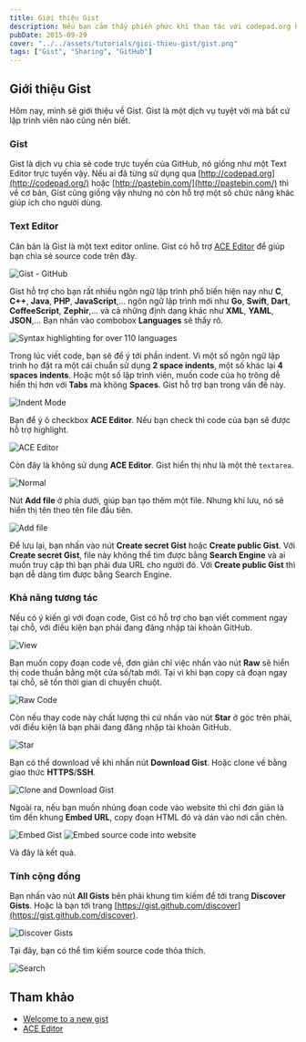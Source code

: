 ```yaml
---
title: Giới thiệu Gist
description: Nếu bạn cảm thấy phiền phức khi thao tác với codepad.org hay pastebin.com. Gist của GitHub sẽ là một sự lựa chọn sáng suốt.
pubDate: 2015-09-29
cover: "../../assets/tutorials/gioi-thieu-gist/gist.png"
tags: ["Gist", "Sharing", "GitHub"]
---
```


## Giới thiệu Gist

Hôm nay, mình sẽ giới thiệu về Gist. Gist là một dịch vụ tuyệt vời mà bất cứ lập trình viên nào cũng nên biết.

### Gist

Gist là dịch vụ chia sẻ code trực tuyến của GitHub, nó giống như một Text Editor trực tuyến vậy. Nếu ai đã từng sử dụng qua [http://codepad.org](http://codepad.org/) hoặc [http://pastebin.com/](http://pastebin.com/) thì về cơ bản, Gist cũng giống vậy nhưng nó còn hỗ trợ một số chức năng khác giúp ích cho người dùng.

### Text Editor

Căn bản là Gist là một text editor online. Gist có hỗ trợ [ACE Editor](http://ace.c9.io/#nav=about) để giúp bạn chia sẻ source code trên đây.

![Gist - GitHub](../../assets/tutorials/gioi-thieu-gist/gist.png)

Gist hỗ trợ cho bạn rất nhiều ngôn ngữ lập trình phổ biến hiện nay như **C**, **C++**, **Java**, **PHP**, **JavaScript**,... ngôn ngữ lập trình mới như **Go**, **Swift**, **Dart**, **CoffeeScript**, **Zephir**,... và cả những định dạng khác như **XML**, **YAML**, **JSON**,... Bạn nhấn vào combobox **Languages** sẽ thấy rõ.

![Syntax highlighting for over 110 languages](../../assets/tutorials/gioi-thieu-gist/languages.png)

Trong lúc viết code, bạn sẽ để ý tới phần indent. Vì một số ngôn ngữ lập trình họ đặt ra một cái chuẩn sử dụng **2 space indents**, một số khác lại **4 spaces indents**. Hoặc một số lập trình viên, muốn code của họ trông dễ hiển thị hơn với **Tabs** mà không **Spaces**. Gist hỗ trợ bạn trong vấn đề này.

![Indent Mode](../../assets/tutorials/gioi-thieu-gist/indent-mode.png)

Bạn để ý ô checkbox **ACE Editor**. Nếu bạn check thì code của bạn sẽ được hỗ trợ highlight.

![ACE Editor](../../assets/tutorials/gioi-thieu-gist/code-with-ace-editor.png)

Còn đây là không sử dụng **ACE Editor**. Gist hiển thị như là một thẻ `textarea`.

![Normal](../../assets/tutorials/gioi-thieu-gist/code-without-ace-editor.png)

Nút **Add file** ở phía dưới, giúp bạn tạo thêm một file. Nhưng khi lưu, nó sẽ hiển thị tên theo tên file đầu tiên.

![Add file](../../assets/tutorials/gioi-thieu-gist/add-file.png)

Để lưu lại, bạn nhấn vào nút **Create secret Gist** hoặc **Create public Gist**. Với **Create secret Gist**, file này không thể tìm được bằng **Search Engine** và ai muốn truy cập thì bạn phải đưa URL cho người đó. Với **Create public Gist** thì bạn dễ dàng tìm được bằng Search Engine.

### Khả năng tương tác

Nếu có ý kiến gì với đoạn code, Gist có hỗ trợ cho bạn viết comment ngay tại chỗ, với điều kiện bạn phải đang đăng nhập tài khoản GitHub.

![View](../../assets/tutorials/gioi-thieu-gist/view-gists.png)

Bạn muốn copy đoạn code về, đơn giản chỉ việc nhấn vào nút **Raw** sẽ hiển thị code thuần bằng một cửa số/tab mới. Tại vì khi bạn copy cả đoạn ngay tại chỗ, sẽ tốn thời gian di chuyển chuột.

![Raw Code](../../assets/tutorials/gioi-thieu-gist/raw-code.png)

Còn nếu thay code này chất lượng thì cứ nhấn vào nút **Star** ở góc trên phải, với điều kiện là bạn phải đang đăng nhập tài khoản GitHub.

![Star](../../assets/tutorials/gioi-thieu-gist/star.png)

Bạn có thể download về khi nhấn nút **Download Gist**. Hoặc clone về bằng giao thức **HTTPS**/**SSH**.

![Clone and Download Gist](../../assets/tutorials/gioi-thieu-gist/clone-download-gist.png)

Ngoài ra, nếu bạn muốn nhúng đoạn code vào website thì chỉ đơn giản là tìm đến khung **Embed URL**, copy đoạn HTML đó và dán vào nơi cần chèn.

![Embed Gist](../../assets/tutorials/gioi-thieu-gist/embed-gist.png) ![Embed source code into website](../../assets/tutorials/gioi-thieu-gist/embed.png)

Và đây là kết quả.

### Tính cộng đồng

Bạn nhấn vào nút **All Gists** bên phải khung tìm kiếm để tới trang **Discover Gists**. Hoặc là bạn tới trang [https://gist.github.com/discover](https://gist.github.com/discover).

![Discover Gists](../../assets/tutorials/gioi-thieu-gist/discover-gists.png)

Tại đây, bạn có thể tìm kiếm source code thỏa thích.

![Search](../../assets/tutorials/gioi-thieu-gist/search-socket.io.png)

## Tham khảo

- [Welcome to a new gist](https://github.com/blog/1276-welcome-to-a-new-gist)
- [ACE Editor](http://ace.c9.io/#nav=about)
